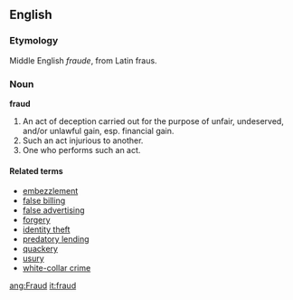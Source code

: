 ==English==
===Etymology===
Middle English ''fraude'', from Latin fraus.

===Noun===
'''fraud'''

# An act of deception carried out for the purpose of unfair, undeserved, and/or unlawful gain, esp. financial gain. 
# Such an act injurious to another.
# One who performs such an act.

====Related terms====
*[[embezzlement]]
*[[false billing]]
*[[false advertising]]
*[[forgery]]
*[[identity theft]]
*[[predatory lending]]
*[[quackery]]
*[[usury]]
*[[white-collar crime]]

[[ang:Fraud]]
[[it:fraud]]